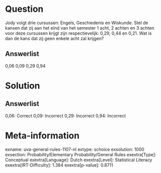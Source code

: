 Question
========

Jody volgt drie cursussen: Engels, Geschiedenis en Wiskunde. Stel de
kansen dat zij aan het eind van het semester 1 acht, 2 achten en 3
achten voor deze cursussen krijgt zijn respectievelijk: 0,29, 0,44 en
0,21. Wat is dan de kans dat zij geen enkele acht zal krijgen?

Answerlist
----------

0,06
0,09
0,29
0,94

Solution
========

Answerlist
----------

0,06: Correct
0,09: Incorrect
0,29: Incorrect
0,94: Incorrect

Meta-information
================
exname: uva-general-rules-1107-nl
extype: schoice
exsolution: 1000
exsection: Probability/Elementary Probability/General Rules
exextra[Type]: Conceptual
exextra[Language]: Dutch
exextra[Level]: Statistical Literacy
exextra[IRT-Difficulty]: 1.384
exextra[p-value]: 0.8711
